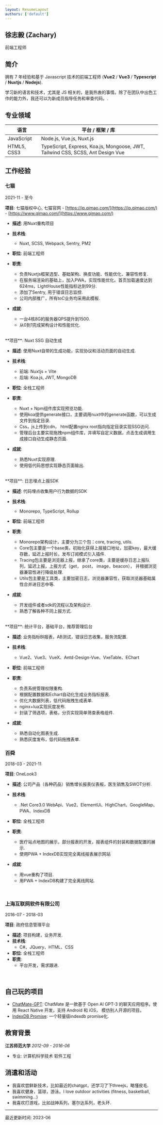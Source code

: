 ```yaml
---
layout: ResumeLayout
authors: ['default']
---
```


## 徐志毅 (Zachary)

前端工程师

## 简介

拥有 7 年经验和基于 Javascript 技术的前端工程师 (**Vue2** / **Vue3** / **Typescript** / **Nuxtjs** / **Nodejs**).

学习新的语言和技术，尤其是 JS 相关的，是我热衷的事情。除了在团队中出色工作的能力外，我还可以为新成员指导任务和审查代码。.

## 专业领域

| 语言          | 平台 / 框架 / 库                     |
| ------------------------------- | -----------------------------------------------------|
| JavaScript                      |  Node.js, Vue.js, Nuxt.js                    |
| HTML5, CSS3                     |  TypeScript, Express, Koa.js, Mongoose, JWT, Tailwind CSS, SCSS, Ant Design Vue  |


## 工作经验

### 七猫
2021-11 - 至今

**项目**: 七猫版权中心, 七猫官网 - [https://ip.qimao.com/](https://ip.qimao.com/) - [https://www.qimao.com/](https://www.qimao.com/)

- **描述**: 用Nuxt重构项目
- **技术栈**:
  - Nuxt, SCSS, Webpack, Sentry, PM2
- **职位**: 前端工程师
- **职责**:
  - 负责Nuxtjs框架选型、基础架构、换皮功能、性能优化、兼容性修复.
  - 在服务端渲染的基础上，加入PWA，实现性能优化。首页加载速度达到624ms，LightHouse性能指标达到99分.
  - 添加了Sentry, 用于错误日志监控.
  - 公司内部推广，所有toC业务均采用此模板.

- **成就**:
  - 一台4核8G的服务器QPS提升到1500.
  - 从0到1完成架构设计和性能优化.

<br />
**项目**: Nuxt SSG 自动生成

- **描述**: 使用Nuxt自带的生成功能，实现协议和活动页面的自动生成.
- **技术栈**:
  - 前端: Nuxtjs + Vite
  - 后端: Koa.js, JWT, MongoDB
- **职位**: 全栈工程师
- **职责**:
  - Nuxt + Npm组件库实现预览功能.
  - 使用koa提供generate接口，主要调用nuxt中的generate函数，可以生成文件到指定目录.
  - Css，js上传到cdn， html配置nginx root指向指定目录实现SSG访问.
  - 管理后台主要实现拖拽npm组件库，并填写自定义数据，点击生成调用生成接口自动生成静态页面.

- **成就**:
  - 熟悉Nuxt实现原理.
  - 使用低代码思想实现静态页面输出.

<br />
**项目**: 日志埋点上报SDK

- **描述**: 代码埋点收集用户行为数据的SDK
- **技术栈**:
  - Monorepo, TypeScript, Rollup
- **职位**: 前端工程师
- **职责**:
  - Monorepo架构设计，主要分为三个包：core, tracing, utils.
  - Core包主要是一个base类，初始化获得上报接口地址，加密key，最大缓存数，延迟上报时长，发布订阅模式引入插件.
  - Tracing包主要是浏览器上报，继承了core类，主要是缓存日志上报队列，延迟上报，上报方式（get， post， image，beacon）， 并根据浏览器兼容性进行降级处理.
  - Utils包主要是工具类，主要加密日志，浏览器兼容性，获取浏览器基础属性合并进日志中等.

- **成就**:
  - 开发组件或者sdk的流程以及架构设计.
  - 熟悉了解各种不同上报方式.

<br />
**项目**: 统计平台，基础平台，推荐管理后台

- **描述**: 业务指标BI报表，AB测试，错误日志收集，服务流配置.
- **技术栈**:
  - Vue2、Vue3、VueX、Antd-Design-Vue、VxeTable、EChart
- **职位**: 前端工程师
- **职责**:
  - 负责系统管理权限重构.
  - 根据配置数据和Echart自动化生成业务指标报表.
  - 优化大数据列表，低代码拖拽生成表单.
  - nginx+lua实现灰度发布.
  - 封装了筛选项，表格，分页实现简单筛查表格组件.

- **成就**:
  - 熟悉自动化图表生成.
  - 熟悉灰度发布，低代码拖拽表单.


### 百舜
2018-03 - 2021-11

**项目**: OneLook3

- **描述**: 公司产品（各种药品）销售增长报表仪表板，医生销售及SWOT分析.
- **技术栈**:
  - .Net Core3.0 WebApi、Vue2、ElementUi、HighChart、GoogleMap、PWA、IndexDB
- **职位**: 全栈工程师
- **职责**:
  - 医疗站点地图的展示，部分报表的开发，报表组件的封装和数据配置的展示.
  - 使用PWA + IndexDB实现完全离线报表展示网站

- **成就**:
  - 用vue重构了项目.
  - 用PWA + IndexDB构建了完全离线网站.

<br />

### 上海互联网软件有限公司
2016-07 - 2018-03

**项目**: 政府信息管理平台

- **描述**: 项目构建，业务开发.
- **技术栈**:
  - C#、JQuery、HTML、CSS
- **职位**: 全栈工程师
- **职责**:
  - 平台开发，需求跟进.


<br />

## 自己玩的项目

- [ChatMate-GPT](https://github.com/XzyZachary/ChatMate-GPT): ChatMate 是一款基于 Open AI GPT-3 的聊天应用程序。使用 React Native 开发，支持 Android 和 iOS， 模仿别人开源的项目。
- [IndexDB Promise](https://github.com/XzyZachary/IDB-Promise): 一个轻量级indexdb promise化.


## 教育背景

**江苏师范大学**
_2012-09 - 2016-06_

- 专业: 计算机科学技术 软件工程

## 消遣和活动

- 我喜欢尝鲜新技术，比如最近的chatgpt，还学习了下threejs，略懂皮毛.
- 我喜欢健身，篮球，游泳。I love outdoor activities (fitness, basketball, swimming...)
- 我喜欢打游戏，比如战神系列，塞尔达系列，老头环.

---

最近更新时间: 2023-06
